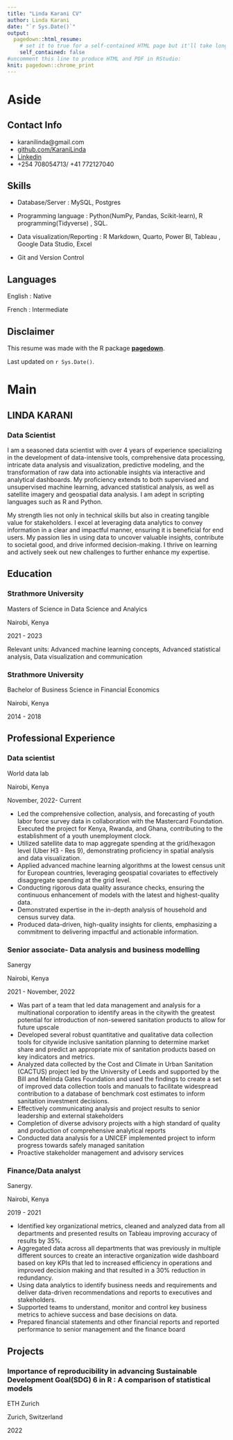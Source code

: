 ```yaml
---
title: "Linda Karani CV"
author: Linda Karani
date: "`r Sys.Date()`"
output:
  pagedown::html_resume:
    # set it to true for a self-contained HTML page but it'll take longer to render
    self_contained: false
#uncomment this line to produce HTML and PDF in RStudio:
knit: pagedown::chrome_print
---
```



Aside
================================================================================


Contact Info {#contact}
--------------------------------------------------------------------------------

- <i class="fa fa-envelope"></i> karanilinda@gmail.com
- <i class="fa fa-github"></i> [github.com/KaraniLinda](https://github.com/KaraniLinda)
- <i class="fa fa-linkedin"></i> [Linkedin](https://www.linkedin.com/in/linda-karani-369b3112b/)
- <i class="fa fa-phone"></i> +254 708054713/ +41 772127040



Skills {#skills}
--------------------------------------------------------------------------------

- Database/Server : MySQL, Postgres

- Programming language : Python(NumPy, Pandas, Scikit-learn), R programming(Tidyverse) , SQL.

- Data visualization/Reporting : R Markdown, Quarto, Power BI, Tableau , Google Data Studio, Excel

- Git and Version Control


Languages {#languages}
--------------------------------------------------------------------------------

English : Native

French : Intermediate


Disclaimer {#disclaimer}
--------------------------------------------------------------------------------

This resume was made with the R package [**pagedown**](https://github.com/rstudio/pagedown).

Last updated on `r Sys.Date()`.



Main
================================================================================

LINDA KARANI {#title}
--------------------------------------------------------------------------------

### Data Scientist

I am a seasoned data scientist with over 4 years of experience specializing in the development of data-intensive tools, comprehensive data processing, intricate data analysis and visualization, predictive modeling, and the transformation of raw data into actionable insights via interactive and analytical dashboards. My proficiency extends to both supervised and unsupervised machine learning, advanced statistical analysis, as well as satellite imagery and geospatial data analysis. I am adept in scripting languages such as R and Python.

My strength lies not only in technical skills but also in creating tangible value for stakeholders. I excel at leveraging data analytics to convey information in a clear and impactful manner, ensuring it is beneficial for end users. My passion lies in using data to uncover valuable insights, contribute to societal good, and drive informed decision-making. I thrive on learning and actively seek out new challenges to further enhance my expertise.

Education {data-icon=graduation-cap data-concise=true}
--------------------------------------------------------------------------------

### Strathmore University

Masters of Science in Data Science and Analyics

Nairobi, Kenya

2021 - 2023

Relevant units: Advanced machine learning concepts, Advanced statistical 
analysis, Data visualization and communication


### Strathmore University

Bachelor of Business Science in Financial Economics

Nairobi, Kenya

2014 - 2018


Professional Experience {data-icon=suitcase}
--------------------------------------------------------------------------------

### Data scientist

World data lab

Nairobi, Kenya

November, 2022- Current

- Led the comprehensive collection, analysis, and forecasting of youth labor force survey data in collaboration with the Mastercard Foundation. Executed the project for Kenya, Rwanda, and Ghana, contributing to the establishment of a youth unemployment clock.
- Utilized satellite data to map aggregate spending at the grid/hexagon level (Uber H3 - Res 9), demonstrating proficiency in spatial analysis and data visualization.
- Applied advanced machine learning algorithms at the lowest census unit for European countries, leveraging geospatial covariates to effectively disaggregate spending at the grid level.
- Conducting rigorous data quality assurance checks, ensuring the continuous enhancement of models with the latest and highest-quality data.
- Demonstrated expertise in the in-depth analysis of household and census survey data.
- Produced data-driven, high-quality insights for clients, emphasizing a commitment to delivering impactful and actionable information.


### Senior associate- Data analysis and business modelling

Sanergy

Nairobi, Kenya


2021 - November, 2022


- Was part of a team that led data management and analysis for a multinational
corporation to identify areas in the citywith the greatest potential for 
introduction of non-sewered sanitation products to allow for future upscale 
- Developed several robust quantitative and qualitative data collection tools
for citywide inclusive sanitation planning to determine market share and 
predict an appropriate mix of sanitation products based on key indicators
and metrics.
- Analyzed data collected by the Cost and Climate in Urban Sanitation (CACTUS)
project led by the University of Leeds and supported by the Bill and Melinda 
Gates Foundation and used the findings to create a set of improved data 
collection tools and manuals to facilitate widespread contribution to a
database of benchmark cost estimates to inform sanitation investment decisions.
- Effectively communicating analysis and project results to senior leadership
and external stakeholders
- Completion of diverse advisory projects with a high standard of quality and
production of comprehensive analytical reports
- Conducted data analysis for a UNICEF implemented project to inform progress
towards safely managed sanitation
- Proactive stakeholder management and advisory services


### Finance/Data analyst

Sanergy.

Nairobi, Kenya

2019 - 2021


- Identified key organizational metrics, cleaned and analyzed data from all 
departments and presented results on Tableau improving accuracy of results 
by 35%. 
- Aggregated data across all departments that was previously in multiple
different sources to create an interactive organization wide dashboard based on
key KPIs that led to increased efficiency in operations and improved decision
making and that resulted in a 30% reduction in redundancy.
- Using data analytics to identify business needs and requirements and deliver
data-driven recommendations and reports to executives and stakeholders. 
- Supported teams to understand, monitor and control key business metrics to 
achieve success and base decisions on data.
- Prepared financial statements and other financial reports
and reported performance to senior management and the
finance board


Projects {data-icon=file}
--------------------------------------------------------------------------------

### Importance of reproducibility in advancing Sustainable Development Goal(SDG) 6 in R : A comparison of statistical models

ETH Zurich

Zurich, Switzerland

2022


